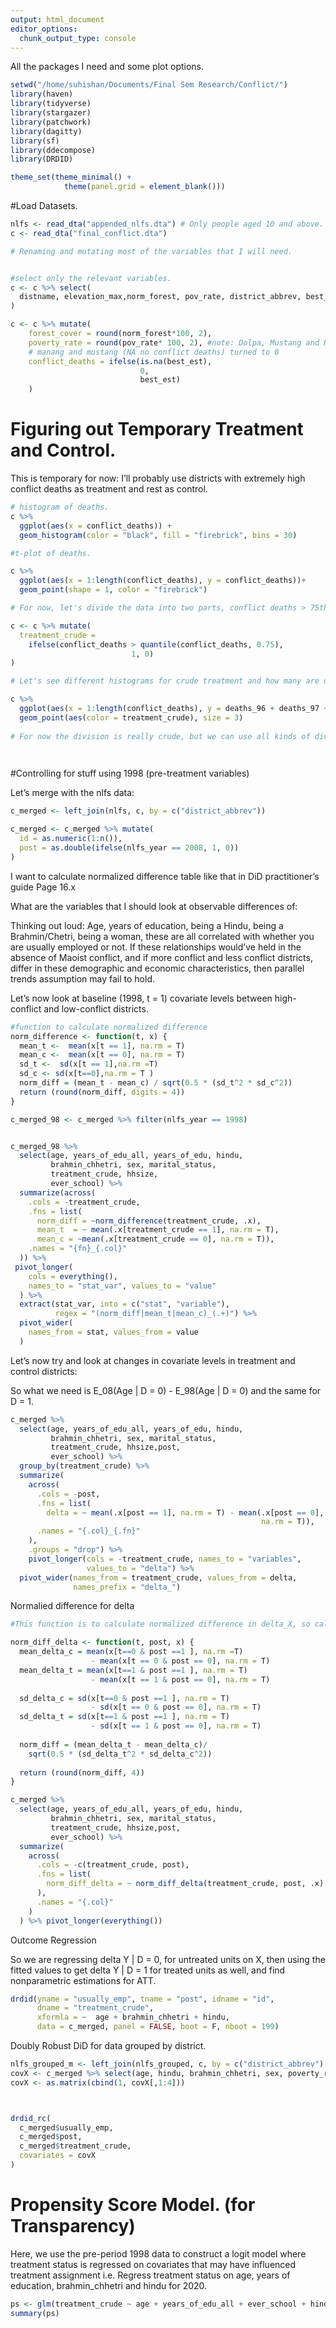 ```yaml
---
output: html_document
editor_options: 
  chunk_output_type: console
---
```

All the packages I need and some plot options.

```r
setwd("/home/suhishan/Documents/Final Sem Research/Conflict/")
library(haven)
library(tidyverse)
library(stargazer)
library(patchwork)
library(dagitty)
library(sf)
library(ddecompose)
library(DRDID)

theme_set(theme_minimal() +
            theme(panel.grid = element_blank()))

```


#Load Datasets.

```r
nlfs <- read_dta("appended_nlfs.dta") # Only people aged 10 and above. 
c <- read_dta("final_conflict.dta")

# Renaming and mutating most of the variables that I will need.


#select only the relevant variables. 
c <- c %>% select(
  distname, elevation_max,norm_forest, pov_rate, district_abbrev, best_est, 30:51, incidents
)

c <- c %>% mutate(
    forest_cover = round(norm_forest*100, 2),
    poverty_rate = round(pov_rate* 100, 2), #note: Dolpa, Mustang and Rasuwa don't have poverty rate estimates.
    # manang and mustang (NA no conflict deaths) turned to 0 
    conflict_deaths = ifelse(is.na(best_est),
                             0,
                             best_est)
    )

```

# Figuring out Temporary Treatment and Control. 

This is temporary for now: I'll probably use districts with extremely high conflict deaths as treatment and rest as control. 

```r

# histogram of deaths. 
c %>% 
  ggplot(aes(x = conflict_deaths)) +
  geom_histogram(color = "black", fill = "firebrick", bins = 30)

#t-plot of deaths. 

c %>% 
  ggplot(aes(x = 1:length(conflict_deaths), y = conflict_deaths))+
  geom_point(shape = 1, color = "firebrick")

# For now, let's divide the data into two parts, conflict deaths > 75th percentile  as treatment and others  as control. Just for testing everything. 

c <- c %>% mutate(
  treatment_crude = 
    ifelse(conflict_deaths > quantile(conflict_deaths, 0.75), 
                           1, 0)
)

# Let's see different histograms for crude treatment and how many are on the boundary. 

c %>% 
  ggplot(aes(x = 1:length(conflict_deaths), y = deaths_96 + deaths_97 + deaths_98))+
  geom_point(aes(color = treatment_crude), size = 3)
  
# For now the division is really crude, but we can use all kinds of divisions. # This is just for now really. and also it is crude. 

  
```


#Controlling for stuff using 1998 (pre-treatment variables)

Let's merge with the nlfs data:

```r
c_merged <- left_join(nlfs, c, by = c("district_abbrev"))

c_merged <- c_merged %>% mutate(
  id = as.numeric(1:n()),
  post = as.double(ifelse(nlfs_year == 2008, 1, 0))
)
```

I want to calculate normalized difference table like that in DiD practitioner's guide Page 16.x

What are the variables that I should look at observable differences of:

Thinking out loud: Age, years of education, being a Hindu, being a Brahmin/Chetri, being a woman, these are all correlated with whether you are usually employed or not. If these relationships would've held in the absence of Maoist conflict, and if more conflict and less conflict districts, differ in these demographic and economic characteristics, then parallel trends assumption may fail to hold. 

Let's now look at baseline (1998, t = 1) covariate levels between high-conflict and low-conflict districts. 

```r
#function to calculate normalized difference
norm_difference <- function(t, x) {
  mean_t <-  mean(x[t == 1], na.rm = T)
  mean_c <-  mean(x[t == 0], na.rm = T)
  sd_t <-  sd(x[t == 1],na.rm =T)
  sd_c <- sd(x[t==0],na.rm = T )
  norm_diff = (mean_t - mean_c) / sqrt(0.5 * (sd_t^2 * sd_c^2))
  return (round(norm_diff, digits = 4))
}

c_merged_98 <- c_merged %>% filter(nlfs_year == 1998)


c_merged_98 %>% 
  select(age, years_of_edu_all, years_of_edu, hindu,
         brahmin_chhetri, sex, marital_status,
         treatment_crude, hhsize,
         ever_school) %>% 
  summarize(across(
    .cols = -treatment_crude,
    .fns = list(
      norm_diff = ~norm_difference(treatment_crude, .x),
      mean_t  = ~ mean(.x[treatment_crude == 1], na.rm = T),
      mean_c = ~mean(.x[treatment_crude == 0], na.rm = T)),
    .names = "{fn}_{.col}"
  )) %>% 
 pivot_longer(
    cols = everything(),
    names_to = "stat_var", values_to = "value"
  ) %>% 
  extract(stat_var, into = c("stat", "variable"),
          regex = "(norm_diff|mean_t|mean_c)_(.+)") %>% 
  pivot_wider(
    names_from = stat, values_from = value
  )

```


Let's now try and look at changes in covariate levels in treatment and control districts:

So what we need is E_08(Age | D = 0) - E_98(Age | D = 0) and the same for D = 1.

```r

c_merged %>% 
  select(age, years_of_edu_all, years_of_edu, hindu,
         brahmin_chhetri, sex, marital_status,
         treatment_crude, hhsize,post,
         ever_school) %>% 
  group_by(treatment_crude) %>% 
  summarize(
    across(
      .cols = -post,
      .fns = list(
        delta = ~ mean(.x[post == 1], na.rm = T) - mean(.x[post == 0], 
                                                        na.rm = T)),
      .names = "{.col}_{.fn}"
    ),
    .groups = "drop") %>% 
    pivot_longer(cols = -treatment_crude, names_to = "variables",
                 values_to = "delta") %>% 
  pivot_wider(names_from = treatment_crude, values_from = delta,
              names_prefix = "delta_")

```


Normalied difference for delta

```r
#This function is to calculate normalized difference in delta_X, so calculate mean difference in post/pre for both treatment and control, and also calculate the sd of the differences. 

norm_diff_delta <- function(t, post, x) {
  mean_delta_c = mean(x[t==0 & post ==1 ], na.rm =T) 
                  - mean(x[t == 0 & post == 0], na.rm = T)
  mean_delta_t = mean(x[t==1 & post ==1 ], na.rm = T) 
                  - mean(x[t == 1 & post == 0], na.rm = T)
  
  sd_delta_c = sd(x[t==0 & post ==1 ], na.rm = T) 
                  - sd(x[t == 0 & post == 0], na.rm = T)
  sd_delta_t = sd(x[t==1 & post ==1 ], na.rm = T) 
                  - sd(x[t == 1 & post == 0], na.rm = T)
  
  norm_diff = (mean_delta_t - mean_delta_c)/
    sqrt(0.5 * (sd_delta_t^2 * sd_delta_c^2))
  
  return (round(norm_diff, 4))
}

c_merged %>% 
  select(age, years_of_edu_all, years_of_edu, hindu,
         brahmin_chhetri, sex, marital_status,
         treatment_crude, hhsize,post,
         ever_school) %>% 
  summarize(
    across(
      .cols = -c(treatment_crude, post),
      .fns = list(
        norm_diff_delta = ~ norm_diff_delta(treatment_crude, post, .x)
      ),
      .names = "{.col}"
    )
  ) %>% pivot_longer(everything())


```

Outcome Regression

So we are regressing delta Y | D = 0, for untreated units on X, then using the fitted values to get delta Y | D = 1 for treated units as well, and find nonparametric estimations for ATT.

```r
drdid(yname = "usually_emp", tname = "post", idname = "id",
      dname = "treatment_crude",
      xformla = ~  age + brahmin_chhetri + hindu,
      data = c_merged, panel = FALSE, boot = F, nboot = 199)

```

Doubly Robust DiD for data grouped by district. 

```r
nlfs_grouped_m <- left_join(nlfs_grouped, c, by = c("district_abbrev") )
covX <- c_merged %>% select(age, hindu, brahmin_chhetri, sex, poverty_rate)
covX <- as.matrix(cbind(1, covX[,1:4]))



drdid_rc(
  c_merged$usually_emp,
  c_merged$post,
  c_merged$treatment_crude,
  covariates = covX
)


```



# Propensity Score Model. (for Transparency)

Here, we use the pre-period 1998 data to construct a logit model where treatment status is regressed on covariates that may have influenced treatment assignment i.e. Regress treatment status on age, years of education, brahmin_chhetri and hindu for 2020.


```r
ps <- glm(treatment_crude ~ age + years_of_edu_all + ever_school + hindu + brahmin_chhetri, data = c_merged_98, family = binomial() )
summary(ps)

```



